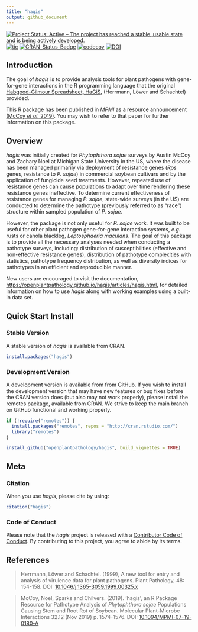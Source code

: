 ```yaml
---
title: "hagis"
output: github_document
---
```


<!-- badges: start -->
[![Project Status: Active – The project has reached a stable, usable state and is being actively developed.](https://www.repostatus.org/badges/latest/active.svg)](https://www.repostatus.org/#active)
[![tic](https://github.com/openplantpathology/hagis/workflows/tic/badge.svg?branch=main)](https://github.com/openplantpathology/hagis/actions)
[![CRAN\_Status\_Badge](https://www.r-pkg.org/badges/version/hagis)](https://cran.r-project.org/package=hagis)
[![codecov](https://codecov.io/gh/openplantpathology/hagis/branch/master/graph/badge.svg?token=rDU481XSrx)](https://codecov.io/gh/openplantpathology/hagis)
[![DOI](https://zenodo.org/badge/164751172.svg)](https://zenodo.org/badge/latestdoi/164751172)
<!-- badges: end -->

## Introduction

The goal of _hagis_ is to provide analysis tools for plant pathogens with gene-for-gene interactions in the R programming language that the original [Habgood-Gilmour Spreadsheet, HaGiS](https://doi.org/10.1046/j.1365-3059.1999.00325.x), (Herrmann, Löwer and Schachtel) provided.

This R package has been published in _MPMI_ as a resource announcement [(McCoy _et al._ 2019)](https://doi.org/10.1094/MPMI-07-19-0180-A).
You may wish to refer to that paper for further information on this package.

## Overview

_hagis_ was initially created for _Phytophthora sojae_ surveys by Austin McCoy and Zachary Noel at Michigan State University in the US, where the disease has been managed primarily via deployment of resistance genes
(_Rps_ genes, resistance to _P. sojae_) in commercial soybean cultivars and by the application of fungicide seed treatments.
However, repeated use of resistance genes can cause populations to adapt over time rendering these resistance genes ineffective.
To determine current effectiveness of resistance genes for managing _P. sojae_, state-wide surveys (in the US) are conducted to determine the pathotype (previously referred to as “race”) structure within sampled population of _P. sojae_.

However, the package is not only useful for _P. sojae_ work.
It was built to be useful for other plant pathogen gene-for-gene interaction systems, _e.g._ rusts or canola blackleg, _Leptosphaeria maculans_.
The goal of this package is to provide all the necessary analyses needed when conducting a pathotype surveys, including: distribution of susceptibilities (effective and non-effective resistance genes), distribution of pathotype complexities with statistics, pathotype frequency distribution, as well as diversity indices for pathotypes in an efficient and reproducible manner.

New users are encouraged to visit the documentation, <https://openplantpathology.github.io/hagis/articles/hagis.html>, for detailed information on how to use _hagis_ along with working examples using a built-in data set.

## Quick Start Install

### Stable Version

A stable version of _hagis_ is available from CRAN.

``` r
install.packages("hagis")
```

### Development Version

A development version is available from from GitHub.
If you wish to install the development version that may have new features or bug fixes before the CRAN version does (but also may not work properly), please install the remotes package, available from CRAN.
We strive to keep the main branch on GitHub functional and working properly.

``` r
if (!require("remotes")) {
  install.packages("remotes", repos = "http://cran.rstudio.com/")
  library("remotes")
}

install_github("openplantpathology/hagis", build_vignettes = TRUE)
```

## Meta

### Citation

When you use _hagis_, please cite by using:

```r
citation("hagis")
```

### Code of Conduct

Please note that the _hagis_ project is released with a [Contributor Code of Conduct](https://contributor-covenant.org/version/2/0/CODE_OF_CONDUCT.html).
By contributing to this project, you agree to abide by its terms.

## References

> Herrmann, Löwer and Schachtel. (1999), A new tool for entry and analysis of virulence data for plant pathogens. Plant Pathology, 48: 154-158. DOI: [10.1046/j.1365-3059.1999.00325.x](https://doi.org/10.1046/j.1365-3059.1999.00325.x)

> McCoy, Noel, Sparks and Chilvers. (2019). 'hagis', an R Package Resource for Pathotype Analysis of _Phytophthora sojae_ Populations Causing Stem and Root Rot of Soybean. Molecular Plant-Microbe Interactions 32.12 (Nov 2019) p. 1574-1576. DOI: [10.1094/MPMI-07-19-0180-A](https://doi.org/10.1094/MPMI-07-19-0180-A)
